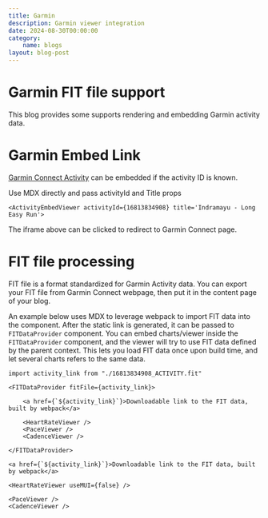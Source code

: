 ```yaml
---
title: Garmin
description: Garmin viewer integration
date: 2024-08-30T00:00:00
category:
    name: blogs
layout: blog-post
---
```


# Garmin FIT file support

This blog provides some supports rendering and embedding Garmin activity data.

# Garmin Embed Link

[Garmin Connect Activity](https://connect.garmin.com) can be embedded if the activity ID is known.

Use MDX directly and pass activityId and Title props

```mdx
<ActivityEmbedViewer activityId={16813834908} title='Indramayu - Long Easy Run'>
```

<ActivityEmbedViewer activityId={16813834908} title='Indramayu - Long Easy Run' />

The iframe above can be clicked to redirect to Garmin Connect page.

# FIT file processing

FIT file is a format standardized for Garmin Activity data.
You can export your FIT file from Garmin Connect webpage, then put it in the content page of your blog.

An example below uses MDX to leverage webpack to import FIT data into the component.
After the static link is generated, it can be passed to `FITDataProvider` component.
You can embed charts/viewer inside the `FITDataProvider` component, and the viewer will try to use FIT data defined by the parent context.
This lets you load FIT data once upon build time, and let several charts refers to the same data.


```mdx
import activity_link from "./16813834908_ACTIVITY.fit"

<FITDataProvider fitFile={activity_link}>

    <a href={`${activity_link}`}>Downloadable link to the FIT data, built by webpack</a>

    <HeartRateViewer />
    <PaceViewer />
    <CadenceViewer />

</FITDataProvider>
```


<FITDataProvider fitFile={activity_link}>

    <a href={`${activity_link}`}>Downloadable link to the FIT data, built by webpack</a>

    <HeartRateViewer useMUI={false} />

    <PaceViewer />
    <CadenceViewer />

</FITDataProvider>
